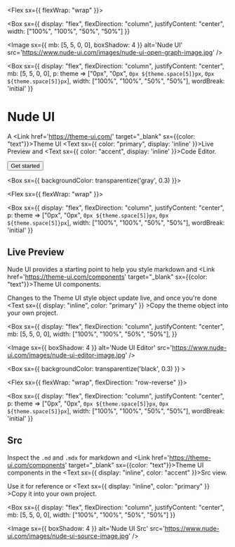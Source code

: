 

<Box>
  <Container>

  <Flex sx={{ flexWrap: "wrap" }}>

  <Box 
    sx={{ 
      display: "flex",
      flexDirection: "column",
      justifyContent: "center",
      width: ["100%", "100%", "50%", "50%"] 
    }}
  >
  
  <Image sx={{ mb: [5, 5, 0, 0], boxShadow: 4 }} alt='Nude UI' src='https://www.nude-ui.com/images/nude-ui-open-graph-image.jpg' />
  
  </Box>

  <Box
    sx={{
      display: "flex",
      flexDirection: "column",
      justifyContent: "center",
      mb: [5, 5, 0, 0],
      p: theme => ["0px", "0px", `0px ${theme.space[5]}px`, `0px ${theme.space[5]}px`],
      width: ["100%", "100%", "50%", "50%"],
      wordBreak: 'initial'
    }}
  >

  # Nude UI 

  A <Link href='https://theme-ui.com/' target="_blank" sx={{color: "text"}}>Theme UI</Link> <Text sx={{ color: "primary", display: 'inline' }}>Live Preview</Text> and <Text sx={{ color: "accent", display: 'inline' }}>Code Editor.</Text>

  <Link href="/editor">
    <Button variant='secondary'>Get started</Button>
  </Link>

  </Box>

  </Flex>

  </Container>
</Box>

<Box sx={{ backgroundColor: transparentize('gray', 0.3) }}>

  <Container>

  <Flex sx={{ flexWrap: "wrap" }}>

  <Box 
    sx={{ 
      display: "flex",
      flexDirection: "column",
      justifyContent: "center",
      p: theme => ["0px", "0px", `0px ${theme.space[5]}px`, `0px ${theme.space[5]}px`],
      width: ["100%", "100%", "50%", "50%"],
      wordBreak: 'initial' 
    }}
  >

  ## Live Preview 

  Nude UI provides a starting point to help you style markdown and <Link href='https://theme-ui.com/components' target="_blank" sx={{color: "text"}}>Theme UI components</Link>.

  Changes to the Theme UI style object update live, and once you're done <Text sx={{ display: "inline", color: "primary" }} >Copy</Text> the theme object into your own project. 
  
  </Box>

  <Box
    sx={{
      display: "flex",
      flexDirection: "column",
      justifyContent: "center",
      mb: [5, 5, 0, 0],
      width: ["100%", "100%", "50%", "50%"],
    }}
  >

  <Image sx={{ boxShadow: 4 }} alt='Nude UI Editor' src='https://www.nude-ui.com/images/nude-ui-editor-image.jpg' />

  </Box>

  </Flex>


  </Container>

</Box>

<Box sx={{ backgroundColor: transparentize('black', 0.3) }} >
  <Container>

  <Flex sx={{ flexWrap: "wrap", flexDirection: "row-reverse" }}>

  <Box
    sx={{
      display: "flex",
      flexDirection: "column",
      justifyContent: "center",
      p: theme => ["0px", "0px", `0px ${theme.space[5]}px`, `0px ${theme.space[5]}px`],
      width: ["100%", "100%", "50%", "50%"],
      wordBreak: 'initial'
    }}
  >

  ## Src

  Inspect the `.md` and `.mdx` for markdown and <Link href='https://theme-ui.com/components' target="_blank" sx={{color: "text"}}>Theme UI components</Link> in the <Text sx={{ display: "inline", color: "accent" }}>Src</Text> view. 
  
  Use it for reference or <Text sx={{ display: "inline", color: "primary" }} >Copy</Text> it into your own project.

  </Box>

  <Box 
    sx={{ 
      display: "flex",
      flexDirection: "column",
      justifyContent: "center",
       mb: [5, 5, 0, 0],
      width: ["100%", "100%", "50%", "50%"] 
    }}
  >
  
  <Image sx={{ boxShadow: 4 }} alt='Nude UI Src' src='https://www.nude-ui.com/images/nude-ui-source-image.jpg' />
  
  </Box>

  </Flex>

  </Container>
</Box>
